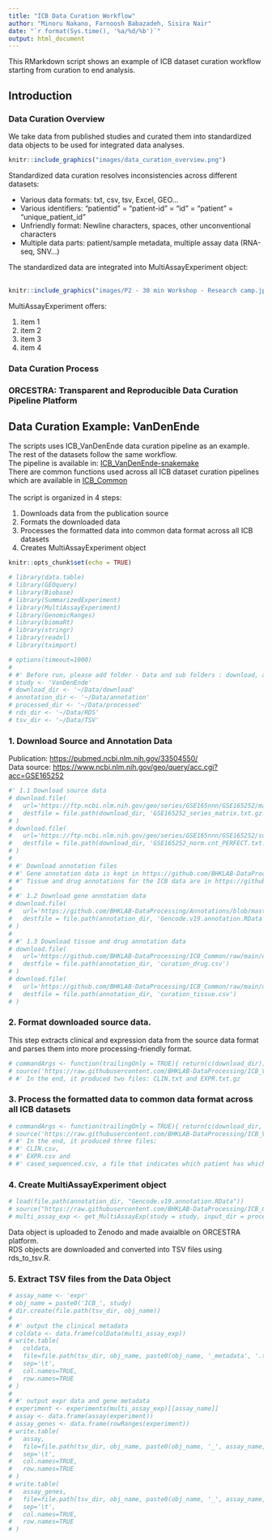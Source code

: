 ```yaml
---
title: "ICB Data Curation Workflow"
author: "Minoru Nakano, Farnoosh Babazadeh, Sisira Nair"
date: "`r format(Sys.time(), '%a/%d/%b')`"
output: html_document
---
```


This RMarkdown script shows an example of ICB dataset curation workflow starting from curation to end analysis.\

## Introduction
### Data Curation Overview
We take data from published studies and curated them into standardized data objects to be used for integrated data analyses.
```r
knitr::include_graphics("images/data_curation_overview.png")
```

Standardized data curation resolves inconsistencies across different datasets:\

* Various data formats: txt, csv, tsv, Excel, GEO...
* Various identifiers: "patientid" = "patient-id" = "id" = "patient" = "unique_patient_id"
* Unfriendly format: Newline characters, spaces, other unconventional characters
* Multiple data parts: patient/sample metadata, multiple assay data (RNA-seq, SNV...)

The standardized data are integrated into MultiAssayExperiment object:\
\
```r
knitr::include_graphics("images/P2 - 30 min Workshop - Research camp.jpg")
```

MultiAssayExperiment offers:\

1. item 1
2. item 2
3. item 3
4. item 4

### Data Curation Process


### ORCESTRA: Transparent and Reproducible Data Curation Pipeline Platform


## Data Curation Example: VanDenEnde
The scripts uses ICB_VanDenEnde data curation pipeline as an example. The rest of the datasets follow the same workflow.\
The pipeline is available in: [ICB_VanDenEnde-snakemake](https://github.com/BHKLAB-DataProcessing/ICB_VanDenEnde-snakemake)\
There are common functions used across all ICB dataset curation pipelines which are available in [ICB_Common](https://github.com/BHKLAB-DataProcessing/ICB_Common)\
\
The script is organized in 4 steps:\

1. Downloads data from the publication source
2. Formats the downloaded data
3. Processes the formatted data into common data format across all ICB datasets
4. Creates MultiAssayExperiment object

```r
knitr::opts_chunk$set(echo = TRUE)
```

```r
# library(data.table)
# library(GEOquery)
# library(Biobase)
# library(SummarizedExperiment)
# library(MultiAssayExperiment)
# library(GenomicRanges)
# library(biomaRt)
# library(stringr)
# library(readxl)
# library(tximport)
```

```r
# options(timeout=1000)
# 
# #' Before run, please add folder - Data and sub folders : download, annotation, processed, RDS and TSV 
# study <- 'VanDenEnde'
# download_dir <- '~/Data/download'
# annotation_dir <- '~/Data/annotation'
# processed_dir <- '~/Data/processed'
# rds_dir <- '~/Data/RDS'
# tsv_dir <- '~/Data/TSV'
```

### 1. Download Source and Annotation Data
Publication: [https://pubmed.ncbi.nlm.nih.gov/33504550/](https://pubmed.ncbi.nlm.nih.gov/33504550/)\
Data source: [https://www.ncbi.nlm.nih.gov/geo/query/acc.cgi?acc=GSE165252](https://www.ncbi.nlm.nih.gov/geo/query/acc.cgi?acc=GSE165252)

```r

#' 1.1 Download source data
# download.file(
#   url='https://ftp.ncbi.nlm.nih.gov/geo/series/GSE165nnn/GSE165252/matrix/GSE165252_series_matrix.txt.gz',
#   destfile = file.path(download_dir, 'GSE165252_series_matrix.txt.gz')
# )
# download.file(
#   url='https://ftp.ncbi.nlm.nih.gov/geo/series/GSE165nnn/GSE165252/suppl/GSE165252_norm.cnt_PERFECT.txt.gz',
#   destfile = file.path(download_dir, 'GSE165252_norm.cnt_PERFECT.txt.gz')
# )
# 
# #' Download annotation files
# #' Gene annotation data is kept in https://github.com/BHKLAB-DataProcessing/Annotations
# #' Tissue and drug annotations for the ICB data are in https://github.com/BHKLAB-DataProcessing/ICB_Common/tree/main/data
# 
# #' 1.2 Download gene annotation data
# download.file(
#   url='https://github.com/BHKLAB-DataProcessing/Annotations/blob/master/Gencode.v19.annotation.RData?raw=true',
#   destfile = file.path(annotation_dir, 'Gencode.v19.annotation.RData')
# )
# 
# #' 1.3 Download tissue and drug annotation data
# download.file(
#   url='https://github.com/BHKLAB-DataProcessing/ICB_Common/raw/main/data/curation_drug.csv',
#   destfile = file.path(annotation_dir, 'curation_drug.csv')
# )
# download.file(
#   url='https://github.com/BHKLAB-DataProcessing/ICB_Common/raw/main/data/curation_tissue.csv',
#   destfile = file.path(annotation_dir, 'curation_tissue.csv')
# )
```


### 2. Format downloaded source data. 
This step extracts clinical and expression data from the source data format and parses them into more processing-friendly format.
```r
# commandArgs <- function(trailingOnly = TRUE){ return(c(download_dir)) }
# source('https://raw.githubusercontent.com/BHKLAB-DataProcessing/ICB_VanDenEnde-snakemake/main/scripts/format_downloaded_data.R')
# #' In the end, it produced two files: CLIN.txt and EXPR.txt.gz
```


### 3. Process the formatted data to common data format across all ICB datasets
```r
# commandArgs <- function(trailingOnly = TRUE){ return(c(download_dir, processed_dir, annotation_dir)) }
# source('https://raw.githubusercontent.com/BHKLAB-DataProcessing/ICB_VanDenEnde-snakemake/main/scripts/Format_Data.R')
# #' In the end, it produced three files: 
# #' CLIN.csv, 
# #' EXPR.csv and 
# #' cased_sequenced.csv, a file that indicates which patient has which molecular profiles. In this case, all patients will have EXPR data only.
```

### 4. Create MultiAssayExperiment object
```r
# load(file.path(annotation_dir, "Gencode.v19.annotation.RData"))
# source("https://raw.githubusercontent.com/BHKLAB-DataProcessing/ICB_Common/main/code/get_MultiAssayExp.R")
# multi_assay_exp <- get_MultiAssayExp(study = study, input_dir = processed_dir)
```

Data object is uploaded to Zenodo and made avaialble on ORCESTRA platform.\
RDS objects are downloaded and converted into TSV files using rds_to_tsv.R.

### 5. Extract TSV files from the Data Object
```r
# assay_name <- 'expr'
# obj_name = paste0('ICB_', study)
# dir.create(file.path(tsv_dir, obj_name))
# 
# #' output the clinical metadata
# coldata <- data.frame(colData(multi_assay_exp))
# write.table(
#   coldata, 
#   file=file.path(tsv_dir, obj_name, paste0(obj_name, '_metadata', '.tsv')), 
#   sep='\t',
#   col.names=TRUE, 
#   row.names=TRUE
# )
# 
# #' output expr data and gene metadata
# experiment <- experiments(multi_assay_exp)[[assay_name]]
# assay <- data.frame(assay(experiment))
# assay_genes <- data.frame(rowRanges(experiment))
# write.table(
#   assay, 
#   file=file.path(tsv_dir, obj_name, paste0(obj_name, '_', assay_name, '.tsv')),  
#   sep='\t',
#   col.names=TRUE, 
#   row.names=TRUE
# )
# write.table(
#   assay_genes, 
#   file=file.path(tsv_dir, obj_name, paste0(obj_name, '_', assay_name, '_genes.tsv')),  
#   sep='\t',
#   col.names=TRUE, 
#   row.names=TRUE
# )
```

